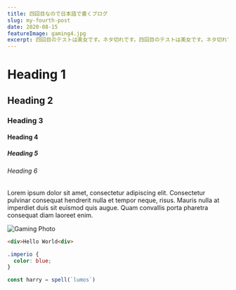 ```yaml
---
title: 四回目なので日本語で書くブログ
slug: my-fourth-post
date: 2020-08-15
featureImage: gaming4.jpg
excerpt: 四回目のテストは美女です。ネタ切れです。四回目のテストは美女です。ネタ切れです。四回目のテストは美女です。ネタ切れです。
---
```


# Heading 1

## Heading 2

### Heading 3

#### Heading 4

##### Heading 5

###### Heading 6

Lorem ipsum dolor sit amet, consectetur adipiscing elit. Consectetur pulvinar consequat hendrerit nulla et tempor neque, risus. Mauris nulla at imperdiet duis sit euismod quis augue. Quam convallis porta pharetra consequat diam laoreet enim.

![Gaming Photo](gaming4.jpg)

```html
<div>Hello World<div>
```

```css
.imperio {
  color: blue;
}
```

```js
const harry = spell(`lumos`)
```